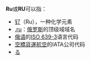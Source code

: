 '''Ru'''或'''RU'''可以指：
* [[钌|钌]]（Ru），一种化学元素
* [[.ru|.ru]]：[[俄罗斯|俄罗斯]]的顶级域域名
* [[俄语|俄语]]的[[ISO_639-3|ISO 639-3]]语言代码
* [[空橋貨運航空|空橋貨運航空]]的IATA公司代码
* [[る|る]]
{{disambig|cat=非中文名称消歧义}}